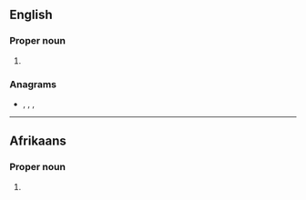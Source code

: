 {{also|hos|hoş|hős}}
==English==

===Proper noun===
{{en-proper noun}}

# {{abbreviation of|Hosea|lang=en}}

===Anagrams===
* {{l|en|ohs}}, {{l|en|Osh}}, {{l|en|sho}}, {{l|en|soh}}

----

==Afrikaans==

===Proper noun===
{{af-proper noun}}

# {{lb|af|biblical}} {{abbreviation of|lang=af|Hosea}}